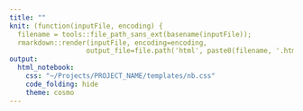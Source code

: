 ```yaml
---
title: ""
knit: (function(inputFile, encoding) {
  filename = tools::file_path_sans_ext(basename(inputFile));
  rmarkdown::render(inputFile, encoding=encoding,
                   output_file=file.path('html', paste0(filename, '.html')))})
output:
  html_notebook:
    css: "~/Projects/PROJECT_NAME/templates/nb.css"
    code_folding: hide
    theme: cosmo
---
```


